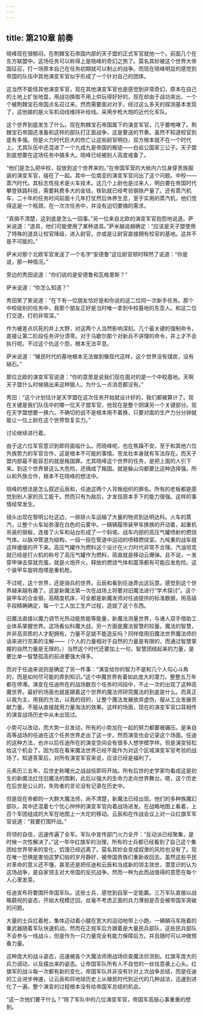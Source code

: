 ```yaml
---
---
---
```

title: 第210章 前奏
---



晓峰现在很郁闷，在荆棘宝石帝国内部的天子盟的正式军官就他一个。前面几个在东方联盟中。这场任务可以称得上是晓峰的奇幻之旅了。莫名其妙被这个世界大帝国征召，打一场原本自己在任务初期就可以制止的战争。而现在晓峰明显的感觉到帝国的队伍中其他演变军官似乎形成了一个针对自己的团体。

这当然不能怪其他演变军官，现在其他演变军官也是感觉到非常奇幻，原本在自己的土地上扩张地盘，用战功换取不用上供玩得好好的，现在却由于战功突出，一个个被荆棘宝石帝国点名召过来。然而需要面对对手，经过这么多天的探测基本发现了，这他娘的是火车机动线维持补给线。采用步枪大炮的近代化军队。

这个世界到底发生了什么。现在荆棘宝石帝国属下的演变军官，几乎要咆哮了。荆棘宝石帝国还准备和这样的部队打正面战争，这是要送的节奏。虽然不知道校官到底有多强。但是火力时代巨大的伤亡让这些尉官明白，双方根本就不在一个时代上。尤其队伍中还混进了一个九成九是帝国的叛徒——白岩公国家三公子。天子盟到底想要在这场任务中搞多大。晓峰已经被别人高度戒备了。

“他们是怎么把中校，投放到这个世界来的。”在帝国军营的大帐内六位身穿贵族服装的演变军官，碰在了一起。其中一位南亚的演变军官问出了这个问题。中校——蒸汽时代。其标志性技术是火车技术。这几个上尉也是过来人，明白要在帝国时代攀登铁路科技，需要耗费多大的金钱，铁轨就已经考验钢铁产量了。还有蒸汽机车，二十年的任务时间前面十几年打仗然后休养生息，至于实用的蒸汽机，他们觉得这是一个瓶颈。在一次次任务中，并没有迫切要搞的需求。

“真搞不清楚，这到底是怎么一回事。”另一位来自北欧的演变军官抱怨地说道。萨米说道：“道具，他们可能使用了某种道具。”萨米越说越确定：“应该是天子盟使用了特殊的道具让校官降级，进入尉官。亦或是让尉官直接拥有校官的基地。这并不是不可能的。”

萨米对那个北欧军官发送了一个名字“安德鲁”这位尉官顿时释然了说道：“你是说，那一种情况。”

旁边的秀田说道：“你们说的是安德鲁和瓦格里斯？”

萨米说道：“你怎么知道？”

秀田笑了笑说道：“在下有一位朋友恰好是和你说的这二位同一次新手任务。那个中校级别的任务中，我那个朋友正好是当时唯一拿到中校基地的东亚人。和这二位打交道，打的非常深。”

作为被差点坑死的井上大野，对这两个人当然影响深刻。几个最关键的强制命令，直接让第二阶段任务评分清零。对于马歇尔那个对新兵不讲理的命令，井上才不会执行呢。不过这个仇这个怨，根本无法平息。

萨米说道：“殖民时代的基地根本无法做到像现代这样，这个世界没有煤炭，没有硝石。”

那位北欧的演变军官说道：“你的意思是说我们现在面对的是一个中校基地。天啊天子盟什么时候搞出来这种狠人。为什么一点消息都没有。”

秀田：“这个计划估计是天字盟在这次任务开始就设计好的，我们都被算计了。现在关键是我们队伍中的哪一位天子盟军官，他现在是整个阴谋另一个关键部分。现在天字盟想要一换六。不确切的说不是根本用不着换，只要对面的生产力分分钟就能让一位上尉在这个世界恢复实力。”

讨论继续进行着。

由于这六位军官意识到即将面临什么。而晓峰呢，也在焦躁不安。至于和其他六位外族势力的军官合作，这是根本不可能的事情。苍龙社本身就有军法存在。而天子盟内部最不能容忍的就是叛国罪。尤其晓峰这个世界的任务，是把上面的人引下来。到这个世界冒这么大危险，还搞成了叛国。就是躲山沟都要比这种选择强。所以和外族合作，根本不在晓峰的想法中。

晓峰的想法是怎么叙述云辰和，任迪这两个人背叛组织的罪名。所有的老板都是感觉到别人家的员工能干。然而只有为敌后，才发现原本手下的能力很强。这样的事情经常发生。

镜头出现在黎明公社这边，一排排火车运输了大量的物资到达明达科。火车的蒸汽，让整个火车站弥漫在白色的云雾中。一辆辆履带装甲车换换的开动着，起重机吊装的钢板，连接了火车和站台形成了一个斜坡。战车内部的高压气罐喷射的燃烧气体。以脉冲管道为结构，一段一段在管道中运动的喷精燃烧室。九吨重的战车就这样缓缓的开下来。高压气罐作为燃料这个设计在火力时代非常不合理。汽油坦克就已经是打火机的称号了高压气罐作为燃料，简直就是移动云爆弹。且不说，一发穿甲弹击穿就完蛋。就是火炮开火，释放的燃烧气体和震荡都有可能应发危险。这个装甲车旋转炮塔是重机枪。

不过呢，这个世界，还是骑兵的世界。云辰和看到任迪弄出这玩意。感觉到这个世界越来越有趣了。这是新魔法第一次在战场上将要对旧魔法进行“学术探讨”。这个装甲车的合金钢，高精度机床，可全都是新魔发师对任迪提供的标准数据，用高级手段精确确定，每一个工人加工生产过程，造就了这个东西。

旧魔法直接以魔力调节光热动能势能等能量，新魔法测量世界，与诸人双手借助工业体系掌握世界。这场看似科魔大战，另一方面是魔法智慧的较量。魔法的智慧，并非高资质的人才配拥有。力量不足就不能造反吗？同样借用旧魔法世界魔法师的话来进行完美的注解——（个人的力量相对于自然的力量是有限的，而通过智慧掌握的自然力量是无限的。）当然这个时代还要加上一句，智慧团结起来的力量，是要比单一智慧孤高的前进要强大得多。

而对于任迪来说则是确定了另一件事：“演变给你的智力不是和几个人勾心斗角的，而是如何尽可能的弄到知识。”这个中魔世界有着如此庞大的潜力。整整五万年都在停滞。演变在任迪所在的战场数百个任务时间段中，不止一次的出现了这种高魔世界。最好的场面也就是跟着这个世界的魔法师研究魔法的到底是什么。而真正以我为主，用我的方法，以我的目的，让整个魔法发展放弃虚伪，服从工业发展贡献力量。不服从直接就用力量淘汰的效果。这样的场面，现在的演变军官口耳相传的演变战场历史中从未出现过。

小势可以改动，而大势一旦发动，所有的小势加在一起的努力都要被碾压。是来自高等战场的任迪在这个任务世界走出了这一步。然而演变也会记录这个场面。任迪的这种方法，也许以后任迪所在的演变空间会有很多人想学模学样。但是演变轻松给这个机会了。因为现在看来魔法世界已经不能作为对这个区域演变军官考验的战场了。知道答案后，对所有演变军官来说，应该已经是福利了。

元素历三五年，后世史称曙光之战战役即将开始。所有后世的史学家均看成这是初生的新魔法扛住旧魔法的围剿，此后以强大的生命力走向世界舞台。嗯，这个历史在后世是公认的，失败者的言论没有记录在历史中。

但是现在帝都的一大群大魔法师，尚不清楚，新魔法已经出现。他们的多种族魔幻部队，其中还混着七个忧心忡忡的演变军官向着战场进发。在战略地图上看着，上百个军团组成的大军在地图上一大坨的移动。云辰和在作战会议上对一众红旗军军官说道：“我要打围歼战。”

将领的自信，迅速传遍了全军。军队中宣传部门火力全开：“反动派已经聚集，是时候一次性解决了。”这一年中红旗军的治理，所有的士兵都已经看到了自己这个集团给世界带来的变化，饥饿已经远离了。莫名其妙会变成奴隶的风险也没有了。现在唯一恐惧是害怕这梦幻般的岁月静好，被帝国贵族们重新收回去。虽然这些平民对革命的意义还不懂，甚至还是把任迪和云辰和当成新的领主效忠，潜意识的认为这场战争，是自家领主对大帝国的反抗战争。然而一种为此而战值得的意愿在每个人心里发芽。

任迪宣布将要围歼帝国军队。这些士兵，感觉到自家一定能赢。三万军队直接以战略藐视的姿态，开始大规模迂回，丝毫不考虑正面的兵力薄弱是否会被帝国军突破的问题。

大量的士兵扛着枪，集体迈动着小腿在宽大的运动地带上小跑，一辆辆马车拖着的重武器随着军队快速机动。然而在正规军后方跟着是大量民兵部队，这些民兵部队不会参与一线战斗，但是作为一只力量完全有能力保障后方。并且随时可以冲做预备力量。

这种庞大的战斗姿态，迅速被各个大魔法师用战场侦查魔法侦测到。红旗军庞大的兵力调动，以及摆出来的姿态。让帝国军队所有人不自觉的一丝怯意袭上心头。红旗军的战斗每一次都有新的变化，帝国军队并非没有针对上次战争总结，而是任迪的工业进步神速，让云辰和将地球历史上从殖民时代到近代的几种战法，迅速到进化了一遍。整个演变的过程根本没有给帝国军总结的机会。

“这一次他们要干什么？”除了军队中的几位演变军官，帝国军高层心事重重的想到。